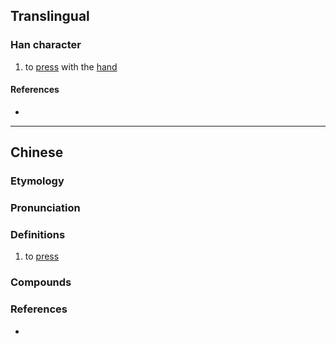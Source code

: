 {{character info/new}}
==Translingual==

===Han character===
{{Han char|rn=64|rad=手|as=10|sn=13|four=56030|canj=QWKP|ids=⿰扌恩}}

# to [[press]] with the [[hand]]

====References====
* {{Han ref|kx=0449.081|dkj=12556|hdz=31932.010|uh=6441|ud=25665|bh=DDAE|bd=56750}}

----

==Chinese==
{{zh-forms}}

===Etymology===
{{rfe|zh|←→[[按]]?}}

===Pronunciation===
{{zh-pron
|m=èn
|c=on3,jan1,ngon3
|cat=
}}

===Definitions===
{{zh-hanzi}}

# to [[press]]

===Compounds===
{{zh-der|摁扣兒}}

===References===
* {{R:yue:mfccd}}